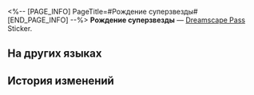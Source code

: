 <%-- [PAGE_INFO]
PageTitle=#Рождение суперзвезды#
[END_PAGE_INFO] --%>
{{Предмет Инфобокс
|id          = 223908
|Изображение = Dreamscape Pass Sticker Рождение суперзвезды.png
|Тип         = Dreamscape Pass Sticker
|Тип2        = Это были лучшие времена Stickers
|Инвентарь   = 
|Редкость    = 4
|Эффект      = 
|Описание    = Пронумерованные наклейки, используемые для украшения дневника сновидений. Бывают самыми разными.
|Источник1   = [[Можно получить в конце отборочных состязаний]]
}}
{{Описание|Один выстрел расходует 5,7 тонн «Услады».}}
'''Рождение суперзвезды''' — [[Dreamscape Pass]] Sticker.

==На других языках==
{{На других языках
|en   = The Birth of a Superstar
|zhs  = 巨星诞生
|zht  = 巨星誕生
|ja   = スーパースターの誕生
|ko   = 슈퍼스타 탄생
|es   = Ha nacido una superestrella
|fr   = La naissance d'une superstar
|ru   = Рождение суперзвезды
|th   = ถือกำเนิดซูเปอร์สตาร์
|vi   = Sự Ra Đời Của Siêu Sao
|de   = Geburt eines Superstars
|id   = Lahirnya Superstar
|pt   = O Nascimento de uma Superestrela
}}

==История изменений==
{{История изменений|3.5}}